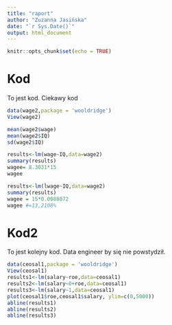 ```yaml
---
title: "raport"
author: "Zuzanna Jasińska"
date: "`r Sys.Date()`"
output: html_document
---
```


```r
knitr::opts_chunk$set(echo = TRUE)
```

# Kod

To jest kod. Ciekawy kod

```r
data(wage2,package = 'wooldridge')
View(wage2)

mean(wage2$wage)
mean(wage2$IQ)
sd(wage2$IQ)

results<-lm(wage~IQ,data=wage2)
summary(results)
wagee= 8.3031*15
wagee

results<-lm(lwage~IQ,data=wage2)
summary(results)
wagee = 15*0.0088072
wagee #=13,2108%
```

# Kod2

To jest kolejny kod. Data engineer by się nie powstydził.

```r
data(ceosal1,package = 'wooldridge')
View(ceosal1)
results1<-lm(salary~roe,data=ceosal1)
results2<-lm(salary~0+roe,data=ceosal1)
results3<-lm(salary~1,data=ceosal1)
plot(ceosal1$roe,ceosal1$salary, ylim=c(0,5000))
abline(results1)
abline(results2)
abline(results3)
```